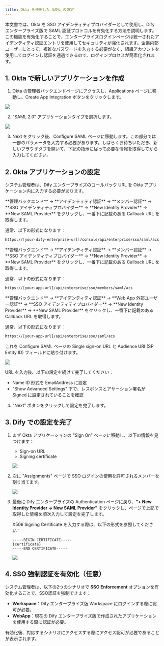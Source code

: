 ```yaml
---
title: Okta を使用した SAML の設定
---
```


本文書では、Okta を SSO アイデンティティプロバイダーとして使用し、Dify エンタープライズ版で SAML 認証プロトコルを有効化する方法を説明します。この機能を有効化することで、エンタープライズログインページは統一されたアイデンティティ認証エントリを使用してセキュリティが強化されます。企業内部ユーザーにとって、複雑なパスワードを入力する必要がなく、組織アカウントを使用してログインし認証を通過できるので、ログインプロセスが簡素化されます。

## 1. Okta で新しいアプリケーションを作成

1. Okta の管理者バックエンドページにアクセスし、Applications ページに移動し、Create App Integration ボタンをクリックします。

![](https://assets-docs.dify.ai/2025/05/49d2eb9547c644a90a50e7ac1972b90c.png)

2. "SAML 2.0" アプリケーションタイプを選択します。

![](https://assets-docs.dify.ai/2025/05/409f64e068449c2f9dc9c3e471a36946.png)

3. Next をクリック後、Configure SAML ページに移動します。この部分では一部のパラメータを入力する必要があります。しばらくお待ちいただき、新しいブラウザタブを開いて、下記の指示に従って必要な情報を取得してから入力してください。

## 2. Okta アプリケーションの設定

システム管理者は、Dify エンタープライズのコールバック URL を Okta アプリケーション内に入力する必要があります。

<Tabs>
  <Tab title="Workspace">
  **管理バックエンド** → **アイデンティティ認証** → **メンバー認証** → **SSO アイデンティティプロバイダー** → **New Identity Provider** → **New SAML Provider** をクリックし、一番下に記載のある Callback URL を取得します。

  通常、以下の形式になります：

   ```bash
   https://[your-dify-enterprise-url]/console/api/enterprise/sso/saml/acs
   ```
  </Tab>
  <Tab title="WebApp Members（内部ユーザー向け）">
  **管理バックエンド** → **アイデンティティ認証** → **メンバー認証** → **SSO アイデンティティプロバイダー** → **New Identity Provider** → **New SAML Provider** をクリックし、一番下に記載のある Callback URL を取得します。

  通常、以下の形式になります：

   ```bash
   https://[your-app-url]/api/enterprise/sso/members/saml/acs
   ```
  </Tab>
  <Tab title="WebApp External Users（外部ユーザー向け）">
  **管理バックエンド** → **アイデンティティ認証** → **Web App 外部ユーザー認証** → **SSO アイデンティティプロバイダー** → **New Identity Provider** → **New SAML Provider** をクリックし、一番下に記載のある Callback URL を取得します。

   通常、以下の形式になります：

   ```bash
   https://[your-app-url]/api/enterprise/sso/saml/acs
   ```
  </Tab>
</Tabs>

これを Configure SAML ページの Single sign-on URL と Audience URI (SP Entity ID) フィールドに貼り付けます。

![](https://assets-docs.dify.ai/2025/05/e6c1a1521306919ab325030adafb2d2b.png)

URL を入力後、以下の設定を続けて完了してください：
   * Name ID 形式を EmailAddress に設定
   * "Show Advanced Settings" 下で、レスポンスとアサーション署名が Signed に設定されていることを確認

4. "Next" ボタンをクリックして設定を完了します。

## 3. Dify での設定を完了

1. まず Okta アプリケーションの "Sign On" ページに移動し、以下の情報を見つけます：
   * Sign-on URL
   * Signing certificate

   ![](https://assets-docs.dify.ai/2025/05/edd232ff0c1e0a28243fdce755f8ea1b.png)

2. 次に "Assignments" ページで SSO ログインの使用を許可されるメンバーを割り当てます。

   ![](https://assets-docs.dify.ai/2025/05/7ce55440e9bce1965712e167ab8e8567.png)

3. 最後に Dify エンタープライズの Authentication ページに戻り、**"+ New Identity Provider → New SAML Provider"** をクリックし、ページで上記で取得した情報を順次入力して設定を完了します。

   X509 Signing Certificate を入力する際は、以下の形式を参照してください：

   ```
   -----BEGIN CERTIFICATE-----
   {certificate}
   -----END CERTIFICATE-----
   ```

   ![](https://assets-docs.dify.ai/2025/05/1548ea93cfa68352384295fef8b038e3.png)

## 4. SSO 強制認証を有効化（任意）

システム管理者は、以下の2つのシナリオで **SSO Enforcement** オプションを有効化することで、SSO認証を強制できます：

- **Workspace**：Dify エンタープライズ版 Workspace にログインする際に認可が必要。
- **WebApp**：現在の Dify エンタープライズ版で作成されたアプリケーションを使用する際に認証が必要。

有効化後、対応するシナリオにアクセスする際にアクセス認可が必要であることが表示されます。

